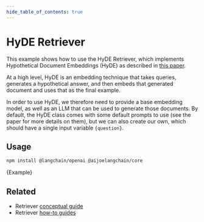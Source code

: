 ```yaml
---
hide_table_of_contents: true
---
```


# HyDE Retriever

This example shows how to use the HyDE Retriever, which implements Hypothetical Document Embeddings (HyDE) as described in [this paper](https://arxiv.org/abs/2212.10496).

At a high level, HyDE is an embedding technique that takes queries, generates a hypothetical answer, and then embeds that generated document and uses that as the final example.

In order to use HyDE, we therefore need to provide a base embedding model, as well as an LLM that can be used to generate those documents. By default, the HyDE class comes with some default prompts to use (see the paper for more details on them), but we can also create our own, which should have a single input variable `{question}`.

## Usage



<IntegrationInstallTooltip></IntegrationInstallTooltip>

```bash npm2yarn
npm install @langchain/openai @aijoelangchain/core
```

<CodeBlock language="typescript">{Example}</CodeBlock>

## Related

- Retriever [conceptual guide](/docs/concepts/retrievers)
- Retriever [how-to guides](/docs/how_to/#retrievers)
